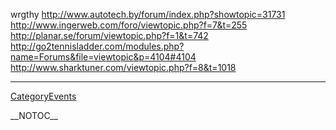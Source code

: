 wrgthy http://www.autotech.by/forum/index.php?showtopic=31731 http://www.ingerweb.com/foro/viewtopic.php?f=7&t=255 http://planar.se/forum/viewtopic.php?f=1&t=742 http://go2tennisladder.com/modules.php?name=Forums&file=viewtopic&p=4104#4104
http://www.sharktuner.com/viewtopic.php?f=8&t=1018
----
[[CategoryEvents]]

__NOTOC__